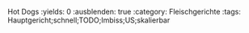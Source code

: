 Hot Dogs
:yields: 0
:ausblenden: true
:category: Fleischgerichte
:tags: Hauptgericht;schnell;TODO;Imbiss;US;skalierbar
